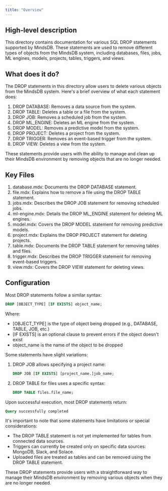 ```yaml
---
title: "Overview"
---
```


## High-level description

This directory contains documentation for various SQL DROP statements supported by MindsDB. These statements are used to remove different types of objects from the MindsDB system, including databases, files, jobs, ML engines, models, projects, tables, triggers, and views.

## What does it do?

The DROP statements in this directory allow users to delete various objects from the MindsDB system. Here's a brief overview of what each statement does:

1. DROP DATABASE: Removes a data source from the system.
2. DROP TABLE: Deletes a table or a file from the system.
3. DROP JOB: Removes a scheduled job from the system.
4. DROP ML_ENGINE: Deletes an ML engine from the system.
5. DROP MODEL: Removes a predictive model from the system.
6. DROP PROJECT: Deletes a project from the system.
7. DROP TRIGGER: Removes an event-based trigger from the system.
8. DROP VIEW: Deletes a view from the system.

These statements provide users with the ability to manage and clean up their MindsDB environment by removing objects that are no longer needed.

## Key Files

1. database.mdx: Documents the DROP DATABASE statement.
2. file.mdx: Explains how to remove a file using the DROP TABLE statement.
3. jobs.mdx: Describes the DROP JOB statement for removing scheduled jobs.
4. ml-engine.mdx: Details the DROP ML_ENGINE statement for deleting ML engines.
5. model.mdx: Covers the DROP MODEL statement for removing predictive models.
6. project.mdx: Explains the DROP PROJECT statement for deleting projects.
7. table.mdx: Documents the DROP TABLE statement for removing tables and files.
8. trigger.mdx: Describes the DROP TRIGGER statement for removing event-based triggers.
9. view.mdx: Covers the DROP VIEW statement for deleting views.

## Configuration

Most DROP statements follow a similar syntax:

```sql
DROP [OBJECT_TYPE] [IF EXISTS] object_name;
```

Where:
- [OBJECT_TYPE] is the type of object being dropped (e.g., DATABASE, TABLE, JOB, etc.)
- [IF EXISTS] is an optional clause to prevent errors if the object doesn't exist
- object_name is the name of the object to be dropped

Some statements have slight variations:

1. DROP JOB allows specifying a project name:
   ```sql
   DROP JOB [IF EXISTS] [project_name.]job_name;
   ```

2. DROP TABLE for files uses a specific syntax:
   ```sql
   DROP TABLE files.file_name;
   ```

Upon successful execution, most DROP statements return:

```sql
Query successfully completed
```

It's important to note that some statements have limitations or special considerations:

- The DROP TABLE statement is not yet implemented for tables from connected data sources.
- Triggers can currently be created only on specific data sources: MongoDB, Slack, and Solace.
- Uploaded files are treated as tables and can be removed using the DROP TABLE statement.

These DROP statements provide users with a straightforward way to manage their MindsDB environment by removing various objects when they are no longer needed.